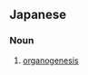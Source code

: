 ==Japanese==
{{ja-kanjitab|き|かん|けい|せい|yomi=on}}

===Noun===
{{ja-noun|きかんけいせい}}

# [[organogenesis]] {{gloss|formation and development of the organs from embryonic cells}}